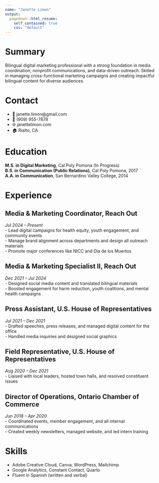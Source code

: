 ```yaml
---
name: "Janette Limon"
output:
  pagedown::html_resume:
    self_contained: true
    css: "default"
---
```


# Summary

Bilingual digital marketing professional with a strong foundation in media coordination, nonprofit communications, and data-driven outreach. Skilled in managing cross-functional marketing campaigns and creating impactful bilingual content for diverse audiences.

# Contact

- 📧 janette.limon@gmail.com  
- 📱 (909) 955-7878  
- 🌐 janettelimon.com  
- 🏠 Rialto, CA

# Education

**M.S. in Digital Marketing**, Cal Poly Pomona (In Progress)  
**B.S. in Communication (Public Relations)**, Cal Poly Pomona, 2017  
**A.A. in Communication**, San Bernardino Valley College, 2014

# Experience

## Media & Marketing Coordinator, Reach Out  
*Jul 2024 – Present*  
- Lead digital campaigns for health equity, youth engagement, and community events  
- Manage brand alignment across departments and design all outreach materials  
- Promote major conferences like NICC and Día de los Muertos

## Media & Marketing Specialist II, Reach Out  
*Dec 2021 – Jul 2024*  
- Designed social media content and translated bilingual materials  
- Boosted engagement for harm reduction, youth coalitions, and mental health campaigns  

## Press Assistant, U.S. House of Representatives  
*Jul 2021 – Dec 2021*  
- Drafted speeches, press releases, and managed digital content for the office  
- Handled media inquiries and designed social graphics

## Field Representative, U.S. House of Representatives  
*Aug 2020 – Dec 2021*  
- Liaised with local leaders, hosted town halls, and resolved constituent issues  

## Director of Operations, Ontario Chamber of Commerce  
*Jun 2018 – Apr 2020*  
- Coordinated events, member engagement, and all internal communications  
- Created weekly newsletters, managed website, and led intern training

# Skills

- Adobe Creative Cloud, Canva, WordPress, Mailchimp  
- Google Analytics, Constant Contact, Quarto  
- Fluent in Spanish (written and verbal)
